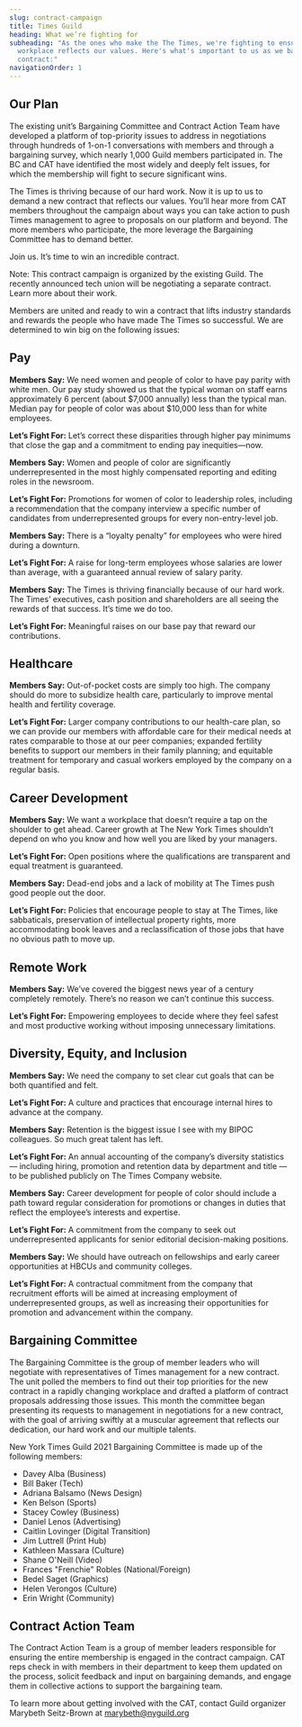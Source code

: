 ```yaml
---
slug: contract-campaign
title: Times Guild
heading: What we’re fighting for
subheading: "As the ones who make the The Times, we're fighting to ensure our
  workplace reflects our values. Here's what's important to us as we bargain our
  contract:"
navigationOrder: 1
---
```

## Our Plan

The existing unit’s Bargaining Committee and Contract Action Team have developed a platform of top-priority issues to address in negotiations through hundreds of 1-on-1 conversations with members and through a bargaining survey, which nearly 1,000 Guild members participated in. The BC and CAT have identified the most widely and deeply felt issues, for which the membership will fight to secure significant wins.

The Times is thriving because of our hard work. Now it is up to us to demand a new contract that reflects our values. You’ll hear more from CAT members throughout the campaign about ways you can take action to push Times management to agree to proposals on our platform and beyond. The more members who participate, the more leverage the Bargaining Committee has to demand better.

Join us. It’s time to win an incredible contract.

Note: This contract campaign is organized by the existing Guild. The recently announced tech union will be negotiating a separate contract. Learn more about their work.

Members are united and ready to win a contract that lifts industry standards and rewards the people who have made The Times so successful. We are determined to win big on the following issues:

## Pay

**Members Say:** We need women and people of color to have pay parity with white men. Our pay study showed us that the typical woman on staff earns approximately 6 percent (about $7,000 annually) less than the typical man. Median pay for people of color was about $10,000 less than for white employees.

**Let’s Fight For:** Let’s correct these disparities through higher pay minimums that close the gap and a commitment to ending pay inequities—now.

**Members Say:** Women and people of color are significantly underrepresented in the most highly compensated reporting and editing roles in the newsroom.

**Let’s Fight For:** Promotions for women of color to leadership roles, including a recommendation that the company interview a specific number of candidates from underrepresented groups for every non-entry-level job. 

**Members Say:** There is a “loyalty penalty” for employees who were hired during a downturn.

**Let’s Fight For:** A raise for long-term employees whose salaries are lower than average, with a guaranteed annual review of salary parity. 

**Members Say:** The Times is thriving financially because of our hard work. The Times’ executives, cash position and shareholders are all seeing the rewards of that success. It’s time we do too.

**Let’s Fight For:** Meaningful raises on our base pay that reward our contributions.

## Healthcare

**Members Say:** Out-of-pocket costs are simply too high. The company should do more to subsidize health care, particularly to improve mental health and fertility coverage. 

**Let’s Fight For:** Larger company contributions to our health-care plan, so we can provide our members with affordable care for their medical needs at rates comparable to those at our peer companies; expanded fertility benefits to support our members in their family planning; and equitable treatment for temporary and casual workers employed by the company on a regular basis.

## Career Development

**Members Say:** We want a workplace that doesn’t require a tap on the shoulder to get ahead. Career growth at The New York Times shouldn’t depend on who you know and how well you are liked by your managers. 

**Let’s Fight For:** Open positions where the qualifications are transparent and equal treatment is guaranteed.

**Members Say:** Dead-end jobs and a lack of mobility at The Times push good people out the door.

**Let’s Fight For:** Policies that encourage people to stay at The Times, like sabbaticals, preservation of intellectual property rights, more accommodating book leaves and a reclassification of those jobs that have no obvious path to move up.

## Remote Work

**Members Say:** We’ve covered the biggest news year of a century completely remotely. There’s no reason we can’t continue this success.

**Let’s Fight For:** Empowering employees to decide where they feel safest and most productive working without imposing unnecessary limitations.

## Diversity, Equity, and Inclusion

**Members Say:** We need the company to set clear cut goals that can be both quantified and felt. 

**Let’s Fight For:** A culture and practices that encourage internal hires to advance at the company.

**Members Say:** Retention is the biggest issue I see with my BIPOC colleagues. So much great talent has left. 

**Let’s Fight For:** An annual accounting of the company’s diversity statistics — including hiring, promotion and retention data by department and title — to be published publicly on The Times Company website.

**Members Say:** Career development for people of color should include a path toward regular consideration for promotions or changes in duties that reflect the employee’s interests and expertise.

**Let’s Fight For:** A commitment from the company to seek out underrepresented applicants for senior editorial decision-making positions.

**Members Say:** We should have outreach on fellowships and early career opportunities at HBCUs and community colleges.

**Let’s Fight For:** A contractual commitment from the company that recruitment efforts will be aimed at increasing employment of underrepresented groups, as well as increasing their opportunities for promotion and advancement within the company.

## Bargaining Committee

The Bargaining Committee is the group of member leaders who will negotiate with representatives of Times management for a new contract. The unit polled the members to find out their top priorities for the new contract in a rapidly changing workplace and drafted a platform of contract proposals addressing those issues. This month the committee began presenting its requests to management in negotiations for a new contract, with the goal of arriving swiftly at a muscular agreement that reflects our dedication, our hard work and our multiple talents.

New York Times Guild 2021 Bargaining Committee is made up of the following members:

* Davey Alba (Business)
* Bill Baker (Tech)
* Adriana Balsamo (News Design)
* Ken Belson (Sports)
* Stacey Cowley (Business)
* Daniel Lenos (Advertising)
* Caitlin Lovinger (Digital Transition)
* Jim Luttrell (Print Hub)
* Kathleen Massara (Culture)
* Shane O'Neill (Video)
* Frances "Frenchie" Robles (National/Foreign)
* Bedel Saget (Graphics)
* Helen Verongos (Culture)
* Erin Wright (Community)

## Contract Action Team

The Contract Action Team is a group of member leaders responsible for ensuring the entire membership is engaged in the contract campaign. CAT reps check in with members in their department to keep them updated on the process, solicit feedback and input on bargaining demands, and engage them in collective actions to support the bargaining team.

To learn more about getting involved with the CAT, contact Guild organizer Marybeth Seitz-Brown at [marybeth@nyguild.org](mailto:marybeth@nyguild.org)